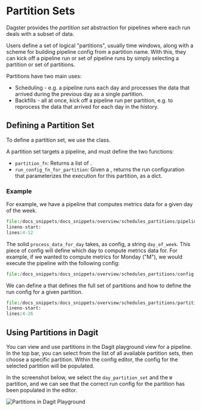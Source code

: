 
<DynamicMetaTags
  title="Schedules - Partition Sets | Dagster"
  description="Dagster provides the _partition set_ abstraction for pipelines where each run deals with
    a subset of data."
/>

# Partition Sets

Dagster provides the _partition set_ abstraction for pipelines where each run deals with
a subset of data.

Users define a set of logical "partitions", usually time windows, along with a scheme for building
pipeline config from a partition name.  With this, they can kick off a pipeline run or set of
pipeline runs by simply selecting a partition or set of partitions.

Partitions have two main uses:
- Scheduling - e.g. a pipeline runs each day and processes the data that arrived during the
  previous day as a single partition.
- Backfills - all at once, kick off a pipeline run per partition, e.g. to reprocess the data that
  arrived for each day in the history.


## Defining a Partition Set

To define a partition set, we use the <PyObject module="dagster" object="PartitionSetDefinition"/> class.

A partition set targets a pipeline, and must define the two functions:

- `partition_fn`: Returns a list of <PyObject module="dagster" object="Partition"/>.
- `run_config_fn_for_partition`: Given a <PyObject module="dagster" object="Partition"/>, returns the run
  configuration that parameterizes the execution for this partition, as a dict.

### Example

For example, we have a pipeline that computes metrics data for a given day of the week.

```python literalinclude caption=pipeline.py
file:/docs_snippets/docs_snippets/overview/schedules_partitions/pipeline.py
lineno-start:
lines:4-12
```

The solid `process_data_for_day` takes, as config, a string `day_of_week`. This piece of config will
define which day to compute metrics data for. For example, if we wanted to compute metrics for Monday ("M"),
we would execute the pipeline with the following config:

```python literalinclude caption=config.yaml
file:/docs_snippets/docs_snippets/overview/schedules_partitions/config.yaml
```

We can define a <PyObject module="dagster" object="PartitionSetDefinition"/> that defines the full set of
partitions and how to define the run config for a given partition.

```python literalinclude caption=partition_definition.py
file:/docs_snippets/docs_snippets/overview/schedules_partitions/partition_definition.py
lineno-start:
lines:4-26
```

## Using Partitions in Dagit

You can view and use partitions in the Dagit playground view for a pipeline. In the top bar, you can
select from the list of all available partition sets, then choose a specific partition.
Within the config editor, the config for the selected partition will be populated.

In the screenshot below, we select the `day_partition_set` and the `W` partition, and we can see that
the correct run config for the partition has been populated in the editor.

![Partitions in Dagit Playground](/assets/images/overview/schedules_partitions/partitions-playground.png)
